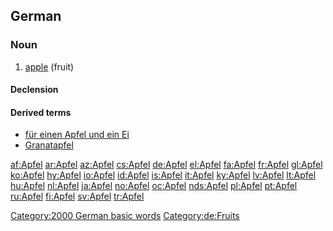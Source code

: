 {{also|Äpfel}}
==German==

===Noun===
{{de-noun-m|genitive=Apfels|plural=Äpfel}}

# [[apple]] (fruit)

====Declension====
{{de-decl-noun|Apfel|Äpfel|Apfels|Äpfel|Apfel|Äpfeln|Apfel|Äpfel}}

====Derived terms====
* [[für einen Apfel und ein Ei]]
* [[Granatapfel]]

[[Category:2000 German basic words]]
[[Category:de:Fruits]]

[[af:Apfel]]
[[ar:Apfel]]
[[az:Apfel]]
[[cs:Apfel]]
[[de:Apfel]]
[[el:Apfel]]
[[fa:Apfel]]
[[fr:Apfel]]
[[gl:Apfel]]
[[ko:Apfel]]
[[hy:Apfel]]
[[io:Apfel]]
[[id:Apfel]]
[[is:Apfel]]
[[it:Apfel]]
[[ky:Apfel]]
[[lv:Apfel]]
[[lt:Apfel]]
[[hu:Apfel]]
[[nl:Apfel]]
[[ja:Apfel]]
[[no:Apfel]]
[[oc:Apfel]]
[[nds:Apfel]]
[[pl:Apfel]]
[[pt:Apfel]]
[[ru:Apfel]]
[[fi:Apfel]]
[[sv:Apfel]]
[[tr:Apfel]]